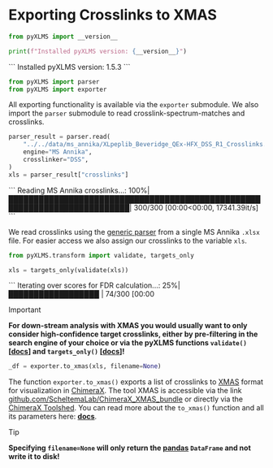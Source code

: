 
# Exporting Crosslinks to XMAS


```python copy
from pyXLMS import __version__

print(f"Installed pyXLMS version: {__version__}")
```
<Callout emoji="✓">
```
    Installed pyXLMS version: 1.5.3
```
</Callout>


```python copy
from pyXLMS import parser
from pyXLMS import exporter
```

All exporting functionality is available via the `exporter` submodule. We also import the `parser` submodule to read crosslink-spectrum-matches and crosslinks.


```python copy
parser_result = parser.read(
    "../../data/ms_annika/XLpeplib_Beveridge_QEx-HFX_DSS_R1_Crosslinks.xlsx",
    engine="MS Annika",
    crosslinker="DSS",
)
xls = parser_result["crosslinks"]
```
<Callout emoji="✓">
```
    Reading MS Annika crosslinks...: 100%|██████████████████████████████████████████████████████████████████████████| 300/300 [00:00<00:00, 17341.39it/s]
```
</Callout>

We read crosslinks using the [generic parser](https://hgb-bin-proteomics.github.io/pyXLMS/pyXLMS.parser.html#pyXLMS.parser.read) from a single MS Annika `.xlsx` file. For easier access we also assign our crosslinks to the variable `xls`.


```python copy
from pyXLMS.transform import validate, targets_only

xls = targets_only(validate(xls))
```
<Callout emoji="✓">
```
    Iterating over scores for FDR calculation...:  25%|██████████████████                                                       | 74/300 [00:00<?, ?it/s]
```
</Callout>

> [!IMPORTANT]
>
> **For down-stream analysis with XMAS you would usually want to only consider high-confidence target crosslinks, either by pre-filtering in the search engine of your choice or via the pyXLMS functions `validate()` \[[docs](https://hgb-bin-proteomics.github.io/pyXLMS/pyXLMS.transform.html#pyXLMS.transform.validate.validate)\] and `targets_only()` \[[docs](https://hgb-bin-proteomics.github.io/pyXLMS/pyXLMS.transform.html#pyXLMS.transform.targets_only.targets_only)\]!**


```python copy
_df = exporter.to_xmas(xls, filename=None)
```

The function `exporter.to_xmas()` exports a list of crosslinks to [XMAS](https://doi.org/10.1101/2022.04.21.489026) format for visualization in [ChimeraX](https://www.cgl.ucsf.edu/chimerax/). The tool XMAS is accessible via the link [github.com/ScheltemaLab/ChimeraX_XMAS_bundle](https://github.com/ScheltemaLab/ChimeraX_XMAS_bundle) or directly via the [ChimeraX Toolshed](https://cxtoolshed.rbvi.ucsf.edu/apps/chimeraxxmas). You can read more about the `to_xmas()` function and all its parameters here: [**docs**](https://hgb-bin-proteomics.github.io/pyXLMS/pyXLMS.exporter.html#pyXLMS.exporter.to_xmas.to_xmas).

> [!TIP]
>
> **Specifying `filename=None` will only return the [pandas](https://pandas.pydata.org/) `DataFrame` and not write it to disk!**
